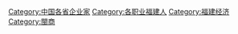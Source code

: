 [[Category:中国各省企业家|Category:中国各省企业家]]
[[Category:各职业福建人|Category:各职业福建人]]
[[Category:福建经济|Category:福建经济]]
[[Category:閩商|Category:閩商]]